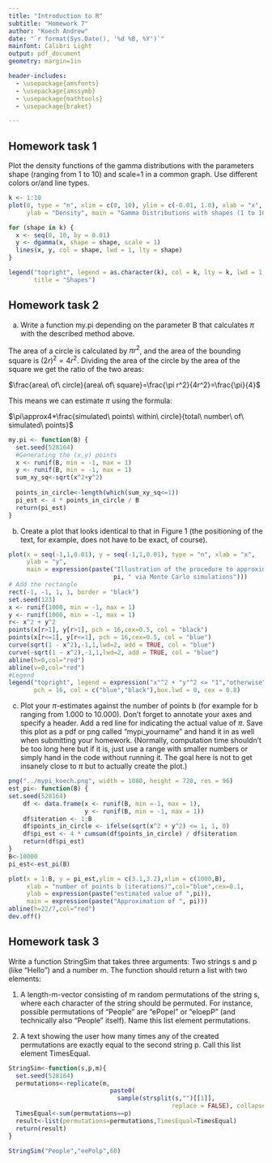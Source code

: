 ---
title: "Introduction to R"
subtitle: "Homework 7"
author: "Koech Andrew"
date: "`r format(Sys.Date(), '%d %B, %Y')`"
mainfont: Calibri Light
output: pdf_document
geometry: margin=1in

header-includes:
  - \usepackage{amsfonts}
  - \usepackage{amssymb}
  - \usepackage{mathtools}
  - \usepackage{braket}

---
\newpage

## Homework task 1

Plot the density functions of the gamma distributions with the parameters shape (ranging
from 1 to 10) and scale=1 in a common graph. Use different colors or/and line types.

```{r}
k <- 1:10
plot(0, type = "n", xlim = c(0, 10), ylim = c(-0.01, 1.0), xlab = "x", 
     ylab = "Density", main = "Gamma Distributions with shapes (1 to 10)")

for (shape in k) {
  x <- seq(0, 10, by = 0.01)
  y <- dgamma(x, shape = shape, scale = 1)
  lines(x, y, col = shape, lwd = 1, lty = shape)
}

legend("topright", legend = as.character(k), col = k, lty = k, lwd = 1, 
       title = "Shapes")
```


## Homework task 2

a. Write a function my.pi depending on the parameter B that calculates $\pi$ with the
described method above.

The area of a circle is calculated by $\pi r^2$, and the area of the bounding square is $(2r)^2=4r^2$. Dividing the area of the circle by the area of the square we get the ratio of the two areas:

$\frac{area\ of\ circle}{area\ of\ square}=\frac{\pi r^2}{4r^2}=\frac{\pi}{4}$

This means we can estimate $\pi$ using the formula:

$\pi\approx4*\frac{simulated\ points\ within\ circle}{total\ number\ of\ simulated\ points}$

```{r}
my.pi <- function(B) {
  set.seed(528164)
  #Generating the (x,y) points
  x <- runif(B, min = -1, max = 1)
  y <- runif(B, min = -1, max = 1)
  sum_xy_sq<-sqrt(x^2+y^2)
  
  points_in_circle<-length(which(sum_xy_sq<=1))
  pi_est <- 4 * points_in_circle / B
  return(pi_est)
}

```


b. Create a plot that looks identical to that in Figure 1 (the positioning of the text,
for example, does not have to be exact, of course).

```{r}
plot(x = seq(-1,1,0.01), y = seq(-1,1,0.01), type = "n", xlab = "x", 
     ylab = "y", 
     main = expression(paste("Illustration of the procedure to approximate ", 
                             pi, " via Monte Carlo simulations")))
# Add the rectangle
rect(-1, -1, 1, 1, border = "black")
set.seed(123)
x <- runif(1000, min = -1, max = 1)
y <- runif(1000, min = -1, max = 1)
r<- x^2 + y^2
points(x[r>1], y[r>1], pch = 16,cex=0.5, col = "black")
points(x[r<=1], y[r<=1], pch = 16,cex=0.5, col = "blue")
curve(sqrt(1 - x^2),-1,1,lwd=2, add = TRUE, col = "blue")
curve(-sqrt(1 - x^2),-1,1,lwd=2, add = TRUE, col = "blue")
abline(h=0,col="red")
abline(v=0,col="red")
#Legend
legend("topright", legend = expression("x"^2 + "y"^2 <= "1","otherwise"), 
       pch = 16, col = c("blue","black"),box.lwd = 0, cex = 0.8)
```


c. Plot your $\pi$-estimates against the number of points b (for example for b ranging
from 1.000 to 10.000). Don't forget to annotate your axes and specify a header.
Add a red line for indicating the actual value of $\pi$. Save this plot as a pdf or png
called "mypi_yourname" and hand it in as well when submitting your homework.
(Normally, computation time shouldn't be too long here but if it is, just use a range
with smaller numbers or simply hand in the code without running it. The goal here
is not to get insanely close to $\pi$ but to actually create the plot.)

```{r}
png("../mypi_koech.png", width = 1080, height = 720, res = 96)
est_pi<- function(B) {
set.seed(528164)    
    df <- data.frame(x <- runif(B, min =-1, max = 1),
                     y <- runif(B, min = -1, max = 1))
    df$iteration <- 1:B
    df$points_in_circle <- ifelse(sqrt(x^2 + y^2) <= 1, 1, 0) 
    df$pi_est <- 4 * cumsum(df$points_in_circle) / df$iteration
    return(df$pi_est)
}
B<-10000
pi_est<-est_pi(B)

plot(x = 1:B, y = pi_est,ylim = c(3.1,3.2),xlim = c(1000,B), 
     xlab = "number of points b (iterations)",col="blue",cex=0.1, 
     ylab = expression(paste("estimated value of ",pi)), 
     main = expression(paste("Approximation of ", pi)))
abline(h=22/7,col="red")
dev.off()
```


## Homework task 3

Write a function StringSim that takes three arguments: Two strings s and p (like
"Hello") and a number m. The function should return a list with two elements:

1. A length-m-vector consisting of m random permutations of the string s, where each
character of the string should be permuted. For instance, possible permutations of
"People" are "ePopel" or "eloepP" (and technically also "People" itself). Name
this list element permutations.

2. A text showing the user how many times any of the created permutations are
exactly equal to the second string p. Call this list element TimesEqual.

```{r}

StringSim<-function(s,p,m){
  set.seed(528164)
  permutations<-replicate(m, 
                            paste0(
                              sample(strsplit(s,"")[[1]], 
                                             replace = FALSE), collapse = ""))
  TimesEqual<-sum(permutations==p)
  result<-list(permutations=permutations,TimesEqual=TimesEqual)
  return(result)
}

StringSim("People","eePolp",60)
```

